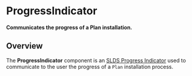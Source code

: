 
<Meta title="Jobs/ProgressIndicator/Docs" />

# ProgressIndicator

**Communicates the progress of a Plan installation.**

## Overview

The **ProgressIndicator** component is an [SLDS Progress Indicator](https://react.lightningdesignsystem.com/components/progress-indicators/) used to communicate to the user the progress of a `Plan` installation process.

<Canvas>
  <Story id="jobs-progressindicator-example--progress-indicator-component" />
</Canvas>

